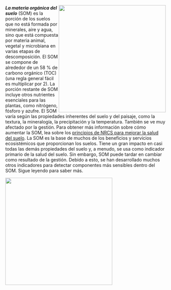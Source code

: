 <!-- Image wrapped around text for HTML -->

::: {.content-visible when-format="html"}
![](https://raw.githack.com/WA-Department-of-Agriculture/soils/main/figures/som-spanish.png){width="3.5in"
style="float:right"
fig-alt="La materia orgánica del suelo (SOM) respalda la mayoría de los servicios de los ecosistemas y los beneficios del suelo, pero su cambio es lento. Hay tres capas de círculos. El círculo más exterior dice 42% otros materiales. El siguiente círculo interior dice 58% de carbono orgánico total. Hay dos círculos dentro de este círculo que dicen carbono potencialmente mineralizable (respiración microbiana esencial para el ciclo de los nutrientes) y carbono oxidable con permanganato (SOM recientemente estabilizada, responde más rápidamente al ser manejado)."}
:::

***La materia orgánica del suelo*** (SOM) es la porción de los suelos que no
está formada por minerales, aire y agua, sino que está compuesta por materia
animal, vegetal y microbiana en varias etapas de descomposición. El SOM se
compone de alrededor de un 58 % de carbono orgánico (TOC) (una regla general
fácil es multiplicar por 2). La porción restante de SOM incluye otros nutrientes
esenciales para las plantas, como nitrógeno, fósforo y azufre. El SOM varía
según las propiedades inherentes del suelo y del paisaje, como la textura, la
mineralogía, la precipitación y la temperatura. También se ve muy afectado por
la gestión. Para obtener más información sobre cómo aumentar la SOM, lea sobre
los [principios de NRCS para mejorar la salud del
suelo](https://www.nrcs.usda.gov/conservation-basics/natural-resource-concerns/soils/soil-health).
La SOM es la base de muchos de los beneficios y servicios ecosistémicos que
proporcionan los suelos. Tiene un gran impacto en casi todas las demás
propiedades del suelo y, a menudo, se usa como indicador primario de la salud
del suelo. Sin embargo, SOM puede tardar en cambiar como resultado de la
gestión. Debido a esto, se han desarrollado muchos otros indicadores para
detectar componentes más sensibles dentro del SOM. Sigue leyendo para saber más.

<!-- Image below around text for docx -->

::: {.content-visible unless-format="html"}
![](https://raw.githack.com/WA-Department-of-Agriculture/soils/main/figures/som-spanish.png){height="3.5in"
fig-alt="La materia orgánica del suelo (SOM) respalda la mayoría de los servicios de los ecosistemas y los beneficios del suelo, pero su cambio es lento. Hay tres capas de círculos. El círculo más exterior dice 42% otros materiales. El siguiente círculo interior dice 58% de carbono orgánico total. Hay dos círculos dentro de este círculo que dicen carbono potencialmente mineralizable (respiración microbiana esencial para el ciclo de los nutrientes) y carbono oxidable con permanganato (SOM recientemente estabilizada, responde más rápidamente al ser manejado)."}
:::
